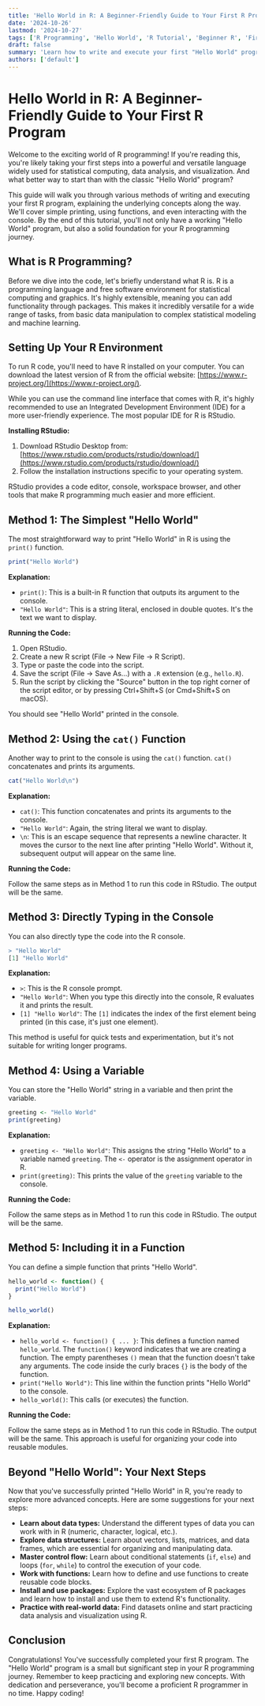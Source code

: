 ```yaml
---
title: 'Hello World in R: A Beginner-Friendly Guide to Your First R Program'
date: '2024-10-26'
lastmod: '2024-10-27'
tags: ['R Programming', 'Hello World', 'R Tutorial', 'Beginner R', 'First Program', 'R Basics', 'Statistical Computing', 'Data Science R']
draft: false
summary: 'Learn how to write and execute your first "Hello World" program in R! This comprehensive guide covers different methods, explains the underlying concepts, and provides a solid foundation for your R programming journey.'
authors: ['default']
---
```


# Hello World in R: A Beginner-Friendly Guide to Your First R Program

Welcome to the exciting world of R programming! If you're reading this, you're likely taking your first steps into a powerful and versatile language widely used for statistical computing, data analysis, and visualization. And what better way to start than with the classic "Hello World" program?

This guide will walk you through various methods of writing and executing your first R program, explaining the underlying concepts along the way. We'll cover simple printing, using functions, and even interacting with the console. By the end of this tutorial, you'll not only have a working "Hello World" program, but also a solid foundation for your R programming journey.

## What is R Programming?

Before we dive into the code, let's briefly understand what R is. R is a programming language and free software environment for statistical computing and graphics. It's highly extensible, meaning you can add functionality through packages. This makes it incredibly versatile for a wide range of tasks, from basic data manipulation to complex statistical modeling and machine learning.

## Setting Up Your R Environment

To run R code, you'll need to have R installed on your computer. You can download the latest version of R from the official website: [https://www.r-project.org/](https://www.r-project.org/).

While you can use the command line interface that comes with R, it's highly recommended to use an Integrated Development Environment (IDE) for a more user-friendly experience.  The most popular IDE for R is RStudio.

**Installing RStudio:**

1.  Download RStudio Desktop from: [https://www.rstudio.com/products/rstudio/download/](https://www.rstudio.com/products/rstudio/download/)
2.  Follow the installation instructions specific to your operating system.

RStudio provides a code editor, console, workspace browser, and other tools that make R programming much easier and more efficient.

## Method 1: The Simplest "Hello World"

The most straightforward way to print "Hello World" in R is using the `print()` function.

```R
print("Hello World")
```

**Explanation:**

*   `print()`: This is a built-in R function that outputs its argument to the console.
*   `"Hello World"`: This is a string literal, enclosed in double quotes.  It's the text we want to display.

**Running the Code:**

1.  Open RStudio.
2.  Create a new R script (File -> New File -> R Script).
3.  Type or paste the code into the script.
4.  Save the script (File -> Save As...) with a `.R` extension (e.g., `hello.R`).
5.  Run the script by clicking the "Source" button in the top right corner of the script editor, or by pressing Ctrl+Shift+S (or Cmd+Shift+S on macOS).

You should see "Hello World" printed in the console.

## Method 2: Using the `cat()` Function

Another way to print to the console is using the `cat()` function. `cat()` concatenates and prints its arguments.

```R
cat("Hello World\n")
```

**Explanation:**

*   `cat()`:  This function concatenates and prints its arguments to the console.
*   `"Hello World"`:  Again, the string literal we want to display.
*   `\n`: This is an escape sequence that represents a newline character. It moves the cursor to the next line after printing "Hello World".  Without it, subsequent output will appear on the same line.

**Running the Code:**

Follow the same steps as in Method 1 to run this code in RStudio. The output will be the same.

## Method 3: Directly Typing in the Console

You can also directly type the code into the R console.

```R
> "Hello World"
[1] "Hello World"
```

**Explanation:**

*   `>`: This is the R console prompt.
*   `"Hello World"`:  When you type this directly into the console, R evaluates it and prints the result.
*   `[1] "Hello World"`: The `[1]` indicates the index of the first element being printed (in this case, it's just one element).

This method is useful for quick tests and experimentation, but it's not suitable for writing longer programs.

## Method 4: Using a Variable

You can store the "Hello World" string in a variable and then print the variable.

```R
greeting <- "Hello World"
print(greeting)
```

**Explanation:**

*   `greeting <- "Hello World"`: This assigns the string "Hello World" to a variable named `greeting`.  The `<-` operator is the assignment operator in R.
*   `print(greeting)`:  This prints the value of the `greeting` variable to the console.

**Running the Code:**

Follow the same steps as in Method 1 to run this code in RStudio.  The output will be the same.

## Method 5: Including it in a Function

You can define a simple function that prints "Hello World".

```R
hello_world <- function() {
  print("Hello World")
}

hello_world()
```

**Explanation:**

*   `hello_world <- function() { ... }`: This defines a function named `hello_world`. The `function()` keyword indicates that we are creating a function.  The empty parentheses `()` mean that the function doesn't take any arguments. The code inside the curly braces `{}` is the body of the function.
*   `print("Hello World")`:  This line within the function prints "Hello World" to the console.
*   `hello_world()`: This calls (or executes) the function.

**Running the Code:**

Follow the same steps as in Method 1 to run this code in RStudio. The output will be the same. This approach is useful for organizing your code into reusable modules.

## Beyond "Hello World": Your Next Steps

Now that you've successfully printed "Hello World" in R, you're ready to explore more advanced concepts. Here are some suggestions for your next steps:

*   **Learn about data types:** Understand the different types of data you can work with in R (numeric, character, logical, etc.).
*   **Explore data structures:** Learn about vectors, lists, matrices, and data frames, which are essential for organizing and manipulating data.
*   **Master control flow:** Learn about conditional statements (`if`, `else`) and loops (`for`, `while`) to control the execution of your code.
*   **Work with functions:** Learn how to define and use functions to create reusable code blocks.
*   **Install and use packages:** Explore the vast ecosystem of R packages and learn how to install and use them to extend R's functionality.
*   **Practice with real-world data:** Find datasets online and start practicing data analysis and visualization using R.

## Conclusion

Congratulations! You've successfully completed your first R program. The "Hello World" program is a small but significant step in your R programming journey. Remember to keep practicing and exploring new concepts. With dedication and perseverance, you'll become a proficient R programmer in no time. Happy coding!